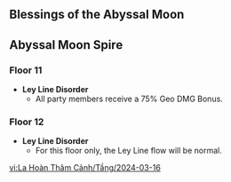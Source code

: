 {{Abyssal Moon Spire
|startVersion   = 4.5
|start          = 2024-03-16
|end            = 2024-04-30
|prev           = 2024-02-01
|next           = 2024-05-01
|floor11Changed = 1
|floor12Changed = 1
}}

==Blessings of the Abyssal Moon==
{{Blessing of the Abyssal Moon Schedule}}

==Abyssal Moon Spire==
===Floor 11===
* '''Ley Line Disorder'''
** All party members receive a 75% Geo DMG Bonus.
{{Domain Enemies
|level1      = 88
|target1     = Remaining challenge time longer than (60/180/300) sec.
|enemies1_1  = Rock Shieldwall Mitachurl*1;Rock Shield Hilichurl Guard*4//Rock Shieldwall Mitachurl*1;Rock Shield Hilichurl Guard*4//Rock Shieldwall Mitachurl*2;Geo Samachurl*1;Pyro Hilichurl Shooter*1;Cryo Hilichurl Shooter*1//Rock Shieldwall Mitachurl*2;Geo Samachurl*1;Pyro Hilichurl Shooter*1;Electro Hilichurl Shooter*1
|enemies1_2  = Winged Dendroshroom*1;Winged Cryoshroom*1;Grounded Hydroshroom*1;Grounded Geoshroom*1//Sternshield Crab*1;Cherubic Sea Hare*1;Bubbler Seahorse*1
|level2      = 90
|target2     = Remaining challenge time longer than (60/180/300) sec.
|enemies2_1  = Xuanwen Beast*4//Assault Specialist Mek - Pneuma*1;Annihilation Specialist Mek - Pneuma*1
|enemies2_2  = Consecrated Fanged Beast*1//Consecrated Red Vulture*1
|level3      = 92
|target3     = Remaining challenge time longer than (180/300/420) sec.
|enemies3_1  = Veteran Tainted Water-Splitting Phantasm*1;Veteran Tainted Water-Spouting Phantasm*1
|enemies3_2  = Construction Specialist Mek - Ousia*2;Arithmetic Enhancer Mek - Ousia*1
}}

===Floor 12===
* '''Ley Line Disorder'''
** For this floor only, the Ley Line flow will be normal.
{{Domain Enemies
|level1      = 95
|target1     = Remaining challenge time longer than 180/300/420 sec
|enemies1_1  = Large Overgrown Breacher Primus*2;Pyro Abyss Mage*1/{{Aura|Smoldering Flames}}//Veteran Frost Operative*1;Veteran Wind Operative*1
|enemies1_2  = Jadeplume Terrorshroom*1
|level2      = 98
|target2     = Remaining challenge time longer than 180/300/420 sec
|enemies2_1  = Pyro Specter*2;Electro Specter*2;Dendro Specter*2//Pyro Whopperflower*3//Black Serpent Knight: Rockbreaker Ax*1/{{Aura|Rumbling Stone}};Shadowy Husk: Standard Bearer*1/{{Aura|Smoldering Flames}};Shadowy Husk: Line Breaker*1;Shadowy Husk: Defender*1
|enemies2_2  = Perpetual Mechanical Array*1
|level3      = 100
|target3     = Remaining challenge time longer than 180/300/420 sec
|enemies3_1  = Icewind Suite: Dirge of Coppelia*1
|enemies3_2  = Veteran Arithmetic Enhancer Mek*1
}}

[[vi:La Hoàn Thâm Cảnh/Tầng/2024-03-16]]